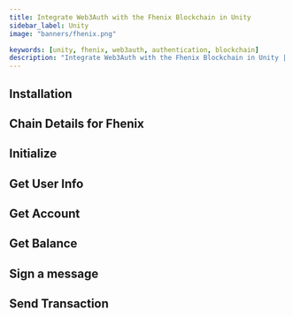 ```yaml
---
title: Integrate Web3Auth with the Fhenix Blockchain in Unity
sidebar_label: Unity
image: "banners/fhenix.png"

keywords: [unity, fhenix, web3auth, authentication, blockchain]
description: "Integrate Web3Auth with the Fhenix Blockchain in Unity | Documentation - Web3Auth"
---
```



<SEO
  title="Integrate Web3Auth with the Fhenix Blockchain in Unity"
  description="Integrate Web3Auth with the Fhenix Blockchain in Unity | Documentation - Web3Auth"
  image="https://web3auth.io/docs/banners/fhenix.png"
  slug="/connect-blockchain/evm/fhenix/unity"
/>

## Installation

<InstallationSnippet />

## Chain Details for Fhenix

<ChainDetailsFhenix />

## Initialize

<InitialisationSnippet />

## Get User Info

<UserInfoSnippet />

## Get Account

<GetAccountSnippet />

## Get Balance

<GetBalanceSnippet />

## Sign a message

<SignMessageSnippet />

## Send Transaction

<SendTransactionSnippet />
